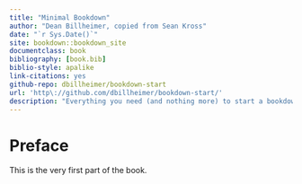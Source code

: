 ```yaml
--- 
title: "Minimal Bookdown"
author: "Dean Billheimer, copied from Sean Kross"
date: "`r Sys.Date()`"
site: bookdown::bookdown_site
documentclass: book
bibliography: [book.bib]
biblio-style: apalike
link-citations: yes
github-repo: dbillheimer/bookdown-start
url: 'http\://github.com/dbillheimer/bookdown-start/'
description: "Everything you need (and nothing more) to start a bookdown book."
---
```


# Preface {-}

This is the very first part of the book.
